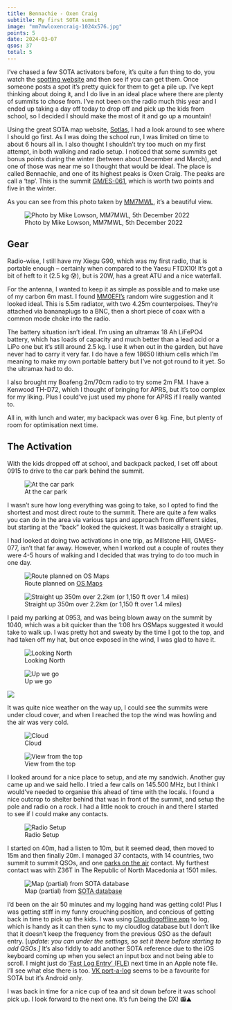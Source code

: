 ```yaml
---
title: Bennachie - Oxen Craig
subtitle: My first SOTA summit
image: "mm7mwloxencraig-1024x576.jpg"
points: 5
date: 2024-03-07
qsos: 37
total: 5
---
```


I’ve chased a few SOTA activators before, it’s quite a fun thing to do, you watch the [spotting website](https://sotawatch.sota.org.uk/en/) and then see if you can get them. Once someone posts a spot it’s pretty quick for them to get a pile up. I’ve kept thinking about doing it, and I do live in an ideal place where there are plenty of summits to chose from. I’ve not been on the radio much this year and I ended up taking a day off today to drop off and pick up the kids from school, so I decided I should make the most of it and go up a mountain!

Using the great SOTA map website, [Sotlas](https://sotl.as/map), I had a look around to see where I should go first. As I was doing the school run, I was limited on time to about 6 hours all in. I also thought I shouldn’t try too much on my first attempt, in both walking and radio setup. I noticed that some summits get bonus points during the winter (between about December and March), and one of those was near me so I thought that would be ideal. The place is called Bennachie, and one of its highest peaks is Oxen Craig. The peaks are call a ‘tap’. This is the summit [GM/ES-061](https://sotl.as/summits/GM/ES-061), which is worth two points and five in the winter.

As you can see from this photo taken by [MM7MWL](https://www.qrz.com/db/MM7MWL), it’s a beautiful view.

![Photo by Mike Lowson, MM7MWL, 5th December 2022](mm7mwloxencraig-1024x576.jpg)

## Gear

Radio-wise, I still have my Xiegu G90, which was my first radio, that is portable enough – certainly when compared to the Yaesu FTDX10! It’s got a bit of heft to it (2.5 kg 😰), but is 20W, has a great ATU and a nice waterfall.

For the antenna, I wanted to keep it as simple as possible and to make use of my carbon 6m mast. I found [MM0EFI’s](https://www.youtube.com/watch?v=KFFTnBSUQM8) random wire suggestion and it looked ideal. This is 5.5m radiator, with two 4.25m counterpoises. They’re attached via bananaplugs to a BNC, then a short piece of coax with a common mode choke into the radio.

The battery situation isn’t ideal. I’m using an ultramax 18 Ah LiFePO4 battery, which has loads of capacity and much better than a lead acid or a LiPo one but it’s still around 2.5 kg. I use it when out in the garden, but have never had to carry it very far. I do have a few 18650 lithium cells which I’m meaning to make my own portable battery but I’ve not got round to it yet. So the ultramax had to do.

I also brought my Boafeng 2m/70cm radio to try some 2m FM. I have a Kenwood TH-D72, which I thought of bringing for APRS, but it’s too complex for my liking. Plus I could’ve just used my phone for APRS if I really wanted to.

All in, with lunch and water, my backpack was over 6 kg. Fine, but plenty of room for optimisation next time.

## The Activation

With the kids dropped off at school, and backpack packed, I set off about 0915 to drive to the car park behind the summit.

![At the car park](img_7455-768x1024.jpg)



I wasn’t sure how long everything was going to take, so I opted to find the shortest and most direct route to the summit. There are quite a few walks you can do in the area via various taps and approach from different sides, but starting at the “back” looked the quickest. It was basically a straight up.

I had looked at doing two activations in one trip, as Millstone Hill, GM/ES-077, isn’t that far away. However, when I worked out a couple of routes they were 4-5 hours of walking and I decided that was trying to do too much in one day.

![Route planned on [OS Maps](https://explore.osmaps.com/)](image-763x1024.png)



![Straight up 350m over 2.2km (or 1,150 ft over 1.4 miles)](image-1.png)



I paid my parking at 0953, and was being blown away on the summit by 1040, which was a bit quicker than the 1:08 hrs OSMaps suggested it would take to walk up. I was pretty hot and sweaty by the time I got to the top, and had taken off my hat, but once exposed in the wind, I was glad to have it.

![Looking North](img_7458-1024x768.jpg)



![Up we go](img_7456-768x1024.jpg)



![](img_7459-1024x768.jpg)

It was quite nice weather on the way up, I could see the summits were under cloud cover, and when I reached the top the wind was howling and the air was very cold.

![Cloud](img_7462-768x1024.jpg)



![View from the top](img_7461-768x1024.jpg)



I looked around for a nice place to setup, and ate my sandwich. Another guy came up and we said hello. I tried a few calls on 145.500 MHz, but I think I would’ve needed to organise this ahead of time with the locals. I found a nice outcrop to shelter behind that was in front of the summit, and setup the pole and radio on a rock. I had a little nook to crouch in and there I started to see if I could make any contacts.

![Radio Setup](img_7465-768x1024.jpg)



I started on 40m, had a listen to 10m, but it seemed dead, then moved to 15m and then finally 20m. I managed 37 contacts, with 14 countries, two summit to summit QSOs, and one [parks on the air](https://pota.app/#/) contact. My furthest contact was with Z36T in The Republic of North Macedonia at 1501 miles.

![Map (partial) from [SOTA database](https://www.sotadata.org.uk/)](image-2-1015x1024.png)



I’d been on the air 50 minutes and my logging hand was getting cold! Plus I was getting stiff in my funny crouching position, and concious of getting back in time to pick up the kids. I was using [Cloudlogoffline app](https://github.com/myzinsky/cloudLogOffline) to log, which is handy as it can then sync to my cloudlog database but I don’t like that it doesn’t keep the frequency from the previous QSO as the default entry. \[_update: you can under the settings, so set it there before starting to add QSOs.\]_ It’s also fiddly to add another SOTA reference due to the iOS keyboard coming up when you select an input box and not being able to scroll. I might just do [‘Fast Log Entry’ (FLE)](https://df3cb.com/fle/documentation/#qsos) next time in an Apple note file. I’ll see what else there is too. [VK port-a-log](http://vk3zpf.com/vk-port-a-log) seems to be a favourite for SOTA but it’s Android only.

I was back in time for a nice cup of tea and sit down before it was school pick up. I look forward to the next one. It’s fun being the DX! 📻⛰️
